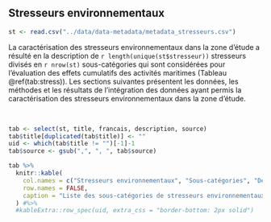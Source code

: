 ## Stresseurs environnementaux {#strportrait}

```r
st <- read.csv("../data/data-metadata/metadata_stresseurs.csv")
```

La caractérisation des stresseurs environnementaux dans la zone d'étude a résulté en la description de `r length(unique(st$stresseur))` stresseurs divisés en `r nrow(st)` sous-catégories qui sont considérées pour l'évaluation des effets cumulatifs des activités maritimes (Tableau \@ref(tab:stress)). Les sections suivantes présentent les données, les méthodes et les résultats de l'intégration des données ayant permis la caractérisation des stresseurs environnementaux dans la zone d'étude.

<br/>

```r
tab <- select(st, title, francais, description, source)
tab$title[duplicated(tab$title)] <- ""
uid <- which(tab$title != "")[-1]-1
tab$source <- gsub(",", ", ", tab$source)

tab %>%
  knitr::kable(
    col.names = c("Stresseurs environnementaux", "Sous-catégories", "Description", "Source"),
    row.names = FALSE,
    caption = "Liste des sous-catégories de stresseurs environnementaux considérés pour l'évaluation des effets cumulatifs des activités maritimes dans le Saint-Laurent et le Saguenay. Consultez l'[annexe 1](#annexe1) pour plus de détails sur les sources de données."
  ) #%>%
  #kableExtra::row_spec(uid, extra_css = "border-bottom: 2px solid")
```

<br/>
